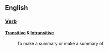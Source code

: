 == English ==

=== [[Verb]] ===

==== [[Transitive]] & [[Intransitive]] ====

: To make a summary or make a summary of.